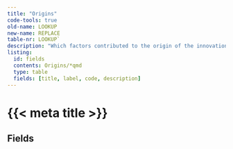 ```yaml
---
title: "Origins"
code-tools: true
old-name: LOOKUP
new-name: REPLACE
table-nr: LOOKUP`
description: "Which factors contributed to the origin of the innovation."
listing:
  id: fields
  contents: Origins/*qmd
  type: table
  fields: [title, label, code, description]
---
```


# {{< meta title >}}\n
## Fields

:::{ #fields }
:::

